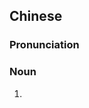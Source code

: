 {{also|文明戏}}
==Chinese==
{{zh-forms|s=文明戏|type=21}}
{{wikipedia|lang=zh}}

===Pronunciation===
{{zh-pron
|m=wénmíngxì
|c=man4 ming4 hei3
|cat=n
}}

===Noun===
{{zh-noun}}

# {{non-gloss definition|An early form of [[drama]] in 20th century [[Shanghai]]; a [[crude]] [[stage]] [[play]]}}

{{zh-cat|Music}}